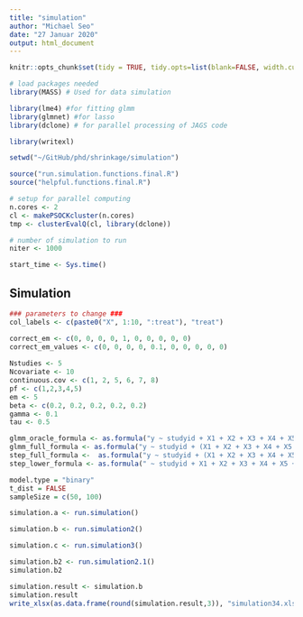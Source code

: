 ```yaml
---
title: "simulation"
author: "Michael Seo"
date: "27 Januar 2020"
output: html_document
---
```


```r
knitr::opts_chunk$set(tidy = TRUE, tidy.opts=list(blank=FALSE, width.cutoff=60), warning = FALSE, message=FALSE, echo = FALSE)
```

```r
# load packages needed
library(MASS) # Used for data simulation

library(lme4) #for fitting glmm
library(glmnet) #for lasso
library(dclone) # for parallel processing of JAGS code

library(writexl)

setwd("~/GitHub/phd/shrinkage/simulation")

source("run.simulation.functions.final.R")
source("helpful.functions.final.R")

# setup for parallel computing
n.cores <- 2
cl <- makePSOCKcluster(n.cores)
tmp <- clusterEvalQ(cl, library(dclone))

# number of simulation to run
niter <- 1000

start_time <- Sys.time()
```

## Simulation

```r
### parameters to change ###
col_labels <- c(paste0("X", 1:10, ":treat"), "treat")

correct_em <- c(0, 0, 0, 0, 1, 0, 0, 0, 0, 0)
correct_em_values <- c(0, 0, 0, 0, 0.1, 0, 0, 0, 0, 0)
  
Nstudies <- 5
Ncovariate <- 10
continuous.cov <- c(1, 2, 5, 6, 7, 8)
pf <- c(1,2,3,4,5)
em <- 5
beta <- c(0.2, 0.2, 0.2, 0.2, 0.2)
gamma <- 0.1
tau <- 0.5

glmm_oracle_formula <- as.formula("y ~ studyid + X1 + X2 + X3 + X4 + X5 + X5*treat + treat + (-1 + treat|studyid)")
glmm_full_formula <- as.formula("y ~ studyid + (X1 + X2 + X3 + X4 + X5 + X6 + X7 + X8 + X9 + X10)*treat + (-1 + treat|studyid)")
step_full_formula <-  as.formula("y ~ studyid + (X1 + X2 + X3 + X4 + X5 + X6 + X7 + X8 + X9 + X10)*treat")
step_lower_formula <- as.formula(" ~ studyid + X1 + X2 + X3 + X4 + X5 + X6 + X7 + X8 + X9 + X10 + treat")

model.type = "binary"
t_dist = FALSE
sampleSize = c(50, 100)
```

```r
simulation.a <- run.simulation()
```

```r
simulation.b <- run.simulation2()
```

```r
simulation.c <- run.simulation3()
```

```r
simulation.b2 <- run.simulation2.1()
simulation.b2
```

```r
simulation.result <- simulation.b
simulation.result
write_xlsx(as.data.frame(round(simulation.result,3)), "simulation34.xlsx")
```
